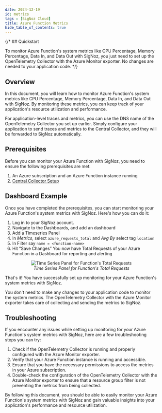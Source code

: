 ```yaml
---
date: 2024-12-19
id: metrics
tags : [SigNoz Cloud]
title: Azure Function Metrics
hide_table_of_contents: true
---
```


{/* ## Quickstart

To monitor Azure Function's system metrics like CPU Percentage, Memory Percentage, Data In, and Data Out with SigNoz, you just need to set up the OpenTelemetry 
Collector with the Azure Monitor exporter. No changes are needed to your application code. */}

## Overview

In this document, you will learn how to monitor Azure Function's system metrics like CPU Percentage, Memory Percentage, Data In, and Data Out with SigNoz. 
By monitoring these metrics, you can keep track of your application's resource utilization and performance.

For application-level traces and metrics, you can use the DNS name of the OpenTelemetry Collector you set up earlier. Simply configure your application to send 
traces and metrics to the Central Collector, and they will be forwarded to SigNoz automatically.

<Tabs entityName="plans">
<TabItem value="signoz-cloud" label="SigNoz Cloud" default>

## Prerequisites

Before you can monitor your Azure Function with SigNoz, you need to ensure the following prerequisites are met:

1. An Azure subscription and an Azure Function instance running
2. [Central Collector Setup](../../bootstrapping/collector-setup)

## Dashboard Example

Once you have completed the prerequisites, you can start monitoring your Azure Function's system metrics with SigNoz. Here's how you can do it:

1. Log in to your SigNoz account.
2. Navigate to the Dashboards, and add an dashboard
3. Add a Timeseries Panel
4. In *Metrics*, select `azure_requests_total`  and *Avg By* select tag `location`
5. In Filter say `name = <function-name>`
6. Hit “Save Changes” You now have Total Requests of your Azure Function in a Dashboard for reporting and alerting 

<figure data-zoomable align="center">
    <img
        src="/img/docs/azure-monitoring/azure-fns-metrics-signoz.webp"
        alt="Time Series Panel for Function's Total Requests"
    />
    <figcaption>
        <i>
        Time Series Panel for Function's Total Requests
        </i>
    </figcaption>
</figure>

That's it! You have successfully set up monitoring for your Azure Function's system metrics with SigNoz.

<Admonition>
You don't need to make any changes to your application code to monitor the system metrics. The OpenTelemetry Collector with the Azure Monitor exporter takes care of collecting and sending the metrics to SigNoz.
</Admonition>

## Troubleshooting

If you encounter any issues while setting up monitoring for your Azure Function's system metrics with SigNoz, here are a few troubleshooting steps you can try:

1. Check if the OpenTelemetry Collector is running and properly configured with the Azure Monitor exporter.
2. Verify that your Azure Function instance is running and accessible.
3. Ensure that you have the necessary permissions to access the metrics in your Azure subscription.
4. Double-check the configuration of the OpenTelemetry Collector with the Azure Monitor exporter to ensure that a resource group filter is not preventing the metrics from being collected.

By following this document, you should be able to easily monitor your Azure Function's system metrics with SigNoz and gain valuable insights into your application's
performance and resource utilization.

</TabItem>
</Tabs>